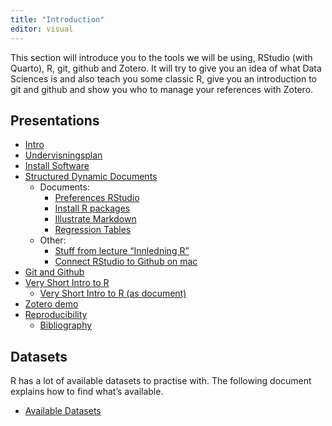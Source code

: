 ```yaml
---
title: "Introduction"
editor: visual
---
```


This section will introduce you to the tools we will be using, RStudio (with Quarto), R, git, github and Zotero.
It will try to give you an idea of what Data Sciences is and also teach you some classic R, give you an introduction to git and github and show you who to manage your references with Zotero.

## Presentations

-   [Intro](intro/intro.qmd)
-   [Undervisningsplan](undervisningsplan/undervisningsplan.qmd)
-   [Install Software](install-sw/install-sw.qmd)
-   [Structured Dynamic Documents](s-d-d/Structured-Dynamic-Documents.qmd)
    -   Documents:
        -   [Preferences RStudio](pref-setup-2022/ps2022.qmd)
        -   [Install R packages](install-r-packages/install-R-packages.qmd)
        -   [Illustrate Markdown](illustrate-markdown/illustrate-markdown.qmd)
        -   [Regression Tables](reg-tables/reg-tables.qmd)
    -   Other:
        -   [Stuff from lecture "Innledning R"](div-doc/Innledende-R-notater.qmd)
        -   [Connect RStudio to Github on mac](div-doc/rstudio-github.qmd)
-   [Git and Github](git-github/git-github.qmd)
-   [Very Short Intro to R](very-short-intro-r/very-short-intro-r.qmd)
    -   [Very Short Intro to R (as document)](very-short-intro-r/very-short-intro-r-document.qmd)
-   [Zotero demo](Zotero_demo/Zotero_demo.qmd)
-   [Reproducibility](reproducibility/rr-science_h24.qmd)
    -   [Bibliography](reproducibility/bibliography.qmd)

## Datasets

R has a lot of available datasets to practise with.
The following document explains how to find what's available.

-   [Available Datasets](available-datasets/available_datasets.qmd)
